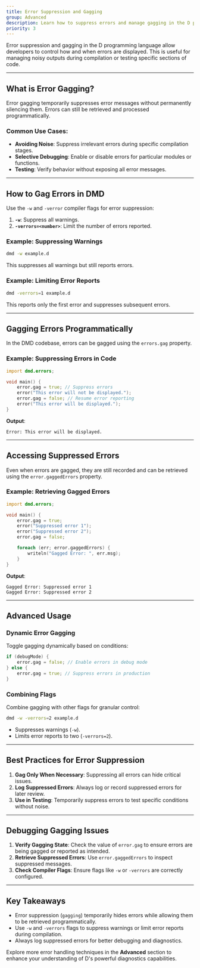 ```yaml
---
title: Error Suppression and Gagging
group: Advanced
description: Learn how to suppress errors and manage gagging in the D programming language.
priority: 3
---
```


Error suppression and gagging in the D programming language allow developers to control how and when errors are displayed. This is useful for managing noisy outputs during compilation or testing specific sections of code.

---

## What is Error Gagging?

Error gagging temporarily suppresses error messages without permanently silencing them. Errors can still be retrieved and processed programmatically.

### Common Use Cases:
- **Avoiding Noise**: Suppress irrelevant errors during specific compilation stages.
- **Selective Debugging**: Enable or disable errors for particular modules or functions.
- **Testing**: Verify behavior without exposing all error messages.

---

## How to Gag Errors in DMD

Use the `-w` and `-verror` compiler flags for error suppression:

1. **`-w`**: Suppress all warnings.
2. **`-verrors=<number>`**: Limit the number of errors reported.

### Example: Suppressing Warnings
```bash
dmd -w example.d
```

This suppresses all warnings but still reports errors.

### Example: Limiting Error Reports
```bash
dmd -verrors=1 example.d
```

This reports only the first error and suppresses subsequent errors.

---

## Gagging Errors Programmatically

In the DMD codebase, errors can be gagged using the `errors.gag` property.

### Example: Suppressing Errors in Code
```d
import dmd.errors;

void main() {
    error.gag = true; // Suppress errors
    error("This error will not be displayed.");
    error.gag = false; // Resume error reporting
    error("This error will be displayed.");
}
```

**Output**:
```
Error: This error will be displayed.
```

---

## Accessing Suppressed Errors

Even when errors are gagged, they are still recorded and can be retrieved using the `error.gaggedErrors` property.

### Example: Retrieving Gagged Errors
```d
import dmd.errors;

void main() {
    error.gag = true;
    error("Suppressed error 1");
    error("Suppressed error 2");
    error.gag = false;

    foreach (err; error.gaggedErrors) {
        writeln("Gagged Error: ", err.msg);
    }
}
```

**Output**:
```
Gagged Error: Suppressed error 1
Gagged Error: Suppressed error 2
```

---

## Advanced Usage

### Dynamic Error Gagging
Toggle gagging dynamically based on conditions:
```d
if (debugMode) {
    error.gag = false; // Enable errors in debug mode
} else {
    error.gag = true; // Suppress errors in production
}
```

### Combining Flags
Combine gagging with other flags for granular control:
```bash
dmd -w -verrors=2 example.d
```
- Suppresses warnings (`-w`).
- Limits error reports to two (`-verrors=2`).

---

## Best Practices for Error Suppression

1. **Gag Only When Necessary**: Suppressing all errors can hide critical issues.
2. **Log Suppressed Errors**: Always log or record suppressed errors for later review.
3. **Use in Testing**: Temporarily suppress errors to test specific conditions without noise.

---

## Debugging Gagging Issues

1. **Verify Gagging State**: Check the value of `error.gag` to ensure errors are being gagged or reported as intended.
2. **Retrieve Suppressed Errors**: Use `error.gaggedErrors` to inspect suppressed messages.
3. **Check Compiler Flags**: Ensure flags like `-w` or `-verrors` are correctly configured.

---

## Key Takeaways

- Error suppression (`gagging`) temporarily hides errors while allowing them to be retrieved programmatically.
- Use `-w` and `-verrors` flags to suppress warnings or limit error reports during compilation.
- Always log suppressed errors for better debugging and diagnostics.

Explore more error handling techniques in the **Advanced** section to enhance your understanding of D's powerful diagnostics capabilities.
